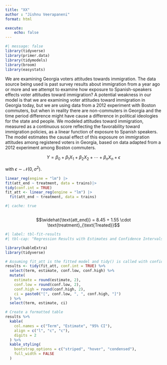 ```yaml
---
title: "XX"
author : "Jishnu Veerapaneni"
format: html

execute: 
    echo: false
---
```



```r
#| message: false
library(tidyverse)
library(primer.data)
library(tidymodels)
library(broom)
library(easystats)
```

We are examining Georgia voters attitudes towards immigration. The data source being used is past survey results about immigration from a year ago or more and we attempt to examine how exposure to Spanish-speakers effects voter attitudes toward immigration? A potential weakness in our model is that we are examining voter attitudes toward immigration in Georgia today, but we are using data from a 2012 experiment with Boston commuters, but when in reality there are non-commuters in Georgia and the time period difference might have cause a difference in political ideologies for the state and people. We modeled attitudes toward immigration, measured as a continuous score reflecting the favorability toward immigration policies, as a linear function of exposure to Spanish speakers. The model estimates the causal effect of this exposure on immigration attitudes among registered voters in Georgia, based on data adapted from a 2012 experiment among Boston commuters.

$$Y = \beta_0 + \beta_1 X_1 + \beta_2 X_2 + \cdots + \beta_n X_n + \epsilon$$

with $\epsilon \sim \mathcal{N}(0, \sigma^2)$.





```r
linear_reg(engine = "lm") |>
fit(att_end ~ treatment, data = trains)|>
tidy(conf.int = TRUE)
fit_att <- linear_reg(engine = "lm") |> 
  fit(att_end ~ treatment, data = trains)
```



```r
#| cache: true



```

$$\widehat{\text{att_end}} = 8.45 + 1.55 \cdot \text{treatment}_{\text{Treated}}$$




```r
#| label: tbl-fit-results
#| tbl-cap: "Regression Results with Estimates and Confidence Intervals"

library(kableExtra)
library(tidyverse)

# Assuming fit_att is the fitted model and tidy() is called with confidence intervals
results <- tidy(fit_att, conf.int = TRUE) %>%
  select(term, estimate, conf.low, conf.high) %>%
  mutate(
    estimate = round(estimate, 2),
    conf.low = round(conf.low, 2),
    conf.high = round(conf.high, 2),
    ci = paste0("[", conf.low, ", ", conf.high, "]")
  ) %>%
  select(term, estimate, ci)

# Create a formatted table
results %>%
  kable(
    col.names = c("Term", "Estimate", "95% CI"),
    align = c("l", "c", "c"),
    digits = 2
  ) %>%
  kable_styling(
    bootstrap_options = c("striped", "hover", "condensed"),
    full_width = FALSE
  )
```

